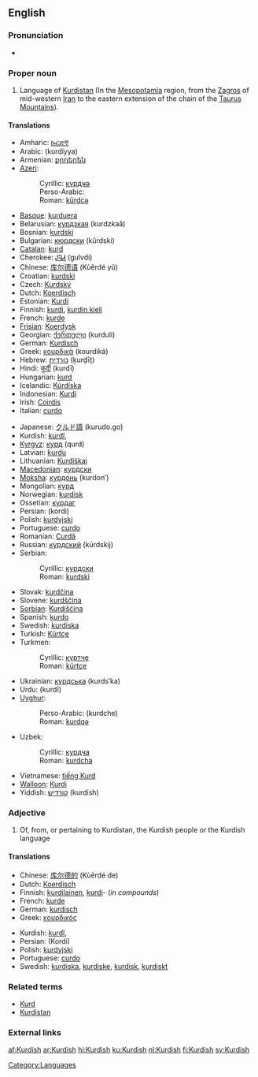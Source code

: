 {{interwiktionary|code=ku}}
==English==
{{wikipedia}}

===Pronunciation===
*{{audio|en-us-Kurdish.ogg|Audio (US)}}

===Proper noun===
{{en-proper noun}}

# Language of [[Kurdistan]] (In the [[Mesopotamia]] region, from the [[Zagros]] of mid-western [[Iran]] to the eastern extension of the chain of the [[Taurus Mountains]]).

====Translations====
{{trans-top|language of Kurdistan}}
*Amharic: [[ኩርድኛ]]
*Arabic: {{ARchar|[[كردية]]}} (kurdíyya) {{f}}
*Armenian: [[քրդերեն]]
*[[Azeri]]:
*:Cyrillic: [[күрдҹә]]
*:Perso-Arabic: {{FAchar|[[کوردجه]]}}
*:Roman: [[kürdcə]]
*[[Basque]]: [[kurduera]]
*Belarusian: [[курдзкая]] (kurdzkaǎ)
*Bosnian: [[kurdski]] {{m}}
*Bulgarian: [[кюрдски]] (kǔrdski)
*[[Catalan]]: [[kurd]]
*Cherokee: [[ᎫᎸᏗ]] (gulvdi)
*Chinese: [[库尔德语]] (Kùěrdé yǔ)
*Croatian: [[kurdski]] {{m}}
*Czech: [[Kurdský]]
*Dutch: [[Koerdisch]] {{n}}
*Estonian: [[Kurdi]]
*Finnish: [[kurdi#Finnish|kurdi]], [[kurdin kieli]]
*French: [[kurde]] {{m}}
*[[Frisian]]: [[Koerdysk]]
*Georgian: [[ქურთული]] (kurduli)
*German: [[Kurdisch]]
*Greek: [[κουρδικά]] (kourdiká)
*Hebrew: [[כורדית]] (ḵurḏīṯ)
*Hindi: [[कुर्दी]] (kurdī) {{f}}
*Hungarian: [[kurd]]
*Icelandic: [[Kúrdíska]]
*Indonesian: [[Kurdi]]
*Irish: [[Coirdis]]
*Italian: [[curdo]]
{{trans-mid}}
*Japanese: [[クルド語]] (kurudo.go)
*Kurdish: [[kurdî]], {{KUchar|[[کوردی]]}}
*[[Kyrgyz]]: [[курд]] (qurd)
*Latvian: [[kurdu]]
*Lithuanian: [[Kurdiškai]]
*[[Macedonian]]: [[курдски]] {{m}}
*[[Moksha]]: [[курдонь]] (kurdonʹ)
*Mongolian: [[курд]]
*Norwegian: [[kurdisk]]
*Ossetian: [[курдаг]]
*Persian: {{FAchar|[[کردی]]}} (kordi)
*Polish: [[kurdyjski]]
*Portuguese: [[curdo]] {{m}}
*Romanian: [[Curdă]]
*Russian: [[курдский]] (kúrdskij) {{m}}
*Serbian:
*:Cyrillic: [[курдски]] {{m}}
*:Roman: [[kurdski]] {{m}}
*Slovak: [[kurdčina]]
*Slovene: [[kurdščina]]
*[[Sorbian]]: [[Kurdišćina]]
*Spanish: [[kurdo]]
*Swedish: [[kurdiska]]
*Turkish: [[Kürtçe]]
*Turkmen:
*:Cyrillic: [[күртче]]
*:Roman: [[kürtçe]]
*Ukrainian: [[курдська]] (kurdsʹka)
*Urdu: {{URchar|[[کردی]]}} (kurdī) {{f}}
*[[Uyghur]]:
*:Perso-Arabic: {{FAchar|[[كۇردچە]]}} (kurdche)
*:Roman: [[kurdqə]]
*Uzbek:
*:Cyrillic: [[курдча]]
*:Roman: [[kurdcha]]
*Vietnamese: [[tiếng Kurd]]
*[[Walloon]]: [[Kurdi]]
*Yiddish: [[קורדיש]] (kurdish)
{{trans-bottom}}

===Adjective===
{{en-adj|-}}

# Of, from, or pertaining to Kurdistan, the Kurdish people or the Kurdish language

====Translations====
{{trans-top|of, from, or pertaining to Kurdistan, the Kurdish people or the Kurdish language}}
*Chinese: [[库尔德的]] (Kùěrdé de)
*Dutch: [[Koerdisch]]
*Finnish: [[kurdilainen]], [[kurdi#Finnish|kurdi]]- (''in compounds'')
*French: [[kurde]]
*German: [[kurdisch]]
*Greek: [[κουρδικός]]
{{trans-mid}}
*Kurdish: [[kurdî]], {{KUchar|[[کوردی]]}}
*Persian: {{FAchar|[[کردی]]}} (Kordi)
*Polish: [[kurdyjski]] {{m}}
*Portuguese: [[curdo]]
*Swedish: [[kurdiska]], [[kurdiske]], [[kurdisk]], [[kurdiskt]]
{{trans-bottom}}

===Related terms===
*[[Kurd]]
*[[Kurdistan]]

===External links===
{{ethnologue|code=ckb}}
{{ethnologue|code=kmr}}
{{ethnologue|code=sdh}}

[[Category:Languages]]

[[af:Kurdish]]
[[ar:Kurdish]]
[[hi:Kurdish]]
[[ku:Kurdish]]
[[nl:Kurdish]]
[[fi:Kurdish]]
[[sv:Kurdish]]